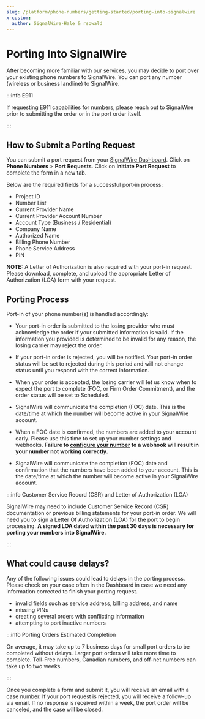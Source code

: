 ```yaml
---
slug: /platform/phone-numbers/getting-started/porting-into-signalwire
x-custom:
  author: SignalWire-Hale & rsowald
---
```


# Porting Into SignalWire

After becoming more familiar with our services, you may decide to port over your existing phone numbers to SignalWire. 
You can port any number (wireless or business landline) to SignalWire.


:::info E911

If requesting E911 capabilities for numbers, please reach out to SignalWire prior to submitting the order or in the port order itself.

:::

## How to Submit a Porting Request

You can submit a port request from your [SignalWire Dashboard](https://signalwire.com/signin). 
Click on **Phone Numbers** > **Port Requests**. 
Click on **Initiate Port Request** to complete the form in a new tab.   

Below are the required fields for a successful port-in process:

- Project ID
- Number List
- Current Provider Name
- Current Provider Account Number
- Account Type (Business / Residential)
- Company Name
- Authorized Name
- Billing Phone Number
- Phone Service Address
- PIN

**NOTE:** A Letter of Authorization is also required with your port-in request. 
Please download, complete, and upload the appropriate Letter of Authorization (LOA) form with your request.

## Porting Process

Port-in of your phone number(s) is handled accordingly:

- Your port-in order is submitted to the losing provider who must acknowledge the order if your submitted information is valid. 
If the information you provided is determined to be invalid for any reason, the losing carrier may reject the order.

- If your port-in order is rejected, you will be notified. 
Your port-in order status will be set to rejected during this period and will not change status until you respond with the correct information.

- When your order is accepted, the losing carrier will let us know when to expect the port to complete (FOC, or Firm Order Commitment), and the order status will be set to Scheduled.

- SignalWire will communicate the completion (FOC) date. 
This is the date/time at which the number will become active in your SignalWire account.

- When a FOC date is confirmed, the numbers are added to your account early. 
Please use this time to set up your number settings and webhooks. 
**Failure to [configure your number](/platform/phone-numbers/guides/how-to-configure-your-webhook) to a webhook will result in your number not working correctly.**

- SignalWire will communicate the completion (FOC) date and confirmation that the numbers have been added to your account. 
This is the date/time at which the number will become active in your SignalWire account.


:::info Customer Service Record (CSR) and Letter of Authorization (LOA)

SignalWire may need to include Customer Service Record (CSR) documentation or previous billing statements for your port-in order. 
We will need you to sign a Letter Of Authorization (LOA) for the port to begin processing. 
**A signed LOA dated within the past 30 days is necessary for porting your numbers into SignalWire.**

:::

## What could cause delays?

Any of the following issues could lead to delays in the porting process. 
Please check on your case often in the Dashboard in case we need any information corrected to finish your porting request. 

- invalid fields such as service address, billing address, and name
- missing PINs
- creating several orders with conflicting information
- attempting to port inactive numbers


:::info Porting Orders Estimated Completion

On average, it may take up to 7 business days for small port orders to be completed without delays. 
Larger port orders will take more time to complete. 
Toll-Free numbers, Canadian numbers, and off-net numbers can take up to two weeks.

:::

Once you complete a form and submit it, you will receive an email with a case number. 
If your port request is rejected, you will receive a follow-up via email. 
If no response is received within a week, the port order will be canceled, and the case will be closed.
